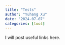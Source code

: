 ```yaml
---
title: "Tests"
author: "Yuhang Xu"
date: "2024-07-07"
categories: [tool]
---
```


I will post useful links here.

# 
